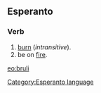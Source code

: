 ==Esperanto==
===Verb===
# [[burn]] (''intransitive'').
# be on [[fire]].

[[eo:bruli]]
[[Category:Esperanto language]]
{{Universala Vortaro}}